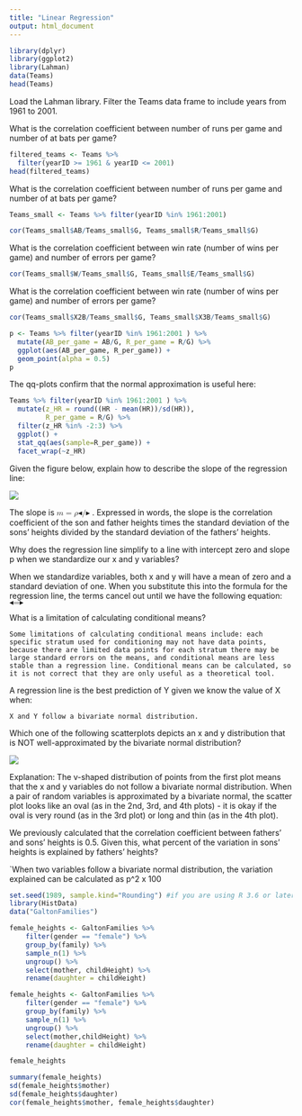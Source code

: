 ```yaml
---
title: "Linear Regression"
output: html_document
---
```


```r
library(dplyr)
library(ggplot2)
library(Lahman)
data(Teams)
head(Teams)
```

Load the Lahman library. Filter the Teams data frame to include years from 1961 to 2001.

What is the correlation coefficient between number of runs per game and number of at bats per game?
```r
filtered_teams <- Teams %>% 
  filter(yearID >= 1961 & yearID <= 2001)
head(filtered_teams)
```

What is the correlation coefficient between number of runs per game and number of at bats per game?

```r
Teams_small <- Teams %>% filter(yearID %in% 1961:2001)

cor(Teams_small$AB/Teams_small$G, Teams_small$R/Teams_small$G)
```

What is the correlation coefficient between win rate (number of wins per game) and number of errors per game?

```r
cor(Teams_small$W/Teams_small$G, Teams_small$E/Teams_small$G)
```

What is the correlation coefficient between win rate (number of wins per game) and number of errors per game?

```r
cor(Teams_small$X2B/Teams_small$G, Teams_small$X3B/Teams_small$G)
```

```r
p <- Teams %>% filter(yearID %in% 1961:2001 ) %>%
  mutate(AB_per_game = AB/G, R_per_game = R/G) %>%
  ggplot(aes(AB_per_game, R_per_game)) + 
  geom_point(alpha = 0.5)
p
```

The qq-plots confirm that the normal approximation is useful here:

```r
Teams %>% filter(yearID %in% 1961:2001 ) %>%
  mutate(z_HR = round((HR - mean(HR))/sd(HR)), 
         R_per_game = R/G) %>%
  filter(z_HR %in% -2:3) %>%
  ggplot() +  
  stat_qq(aes(sample=R_per_game)) +
  facet_wrap(~z_HR) 
```

Given the figure below, explain how to describe the slope of the regression line:

![](https://courses.edx.org/assets/courseware/v1/cb1e8417b358f9ae4eeabb130e1d5f93/asset-v1:HarvardX+PH125.7x+1T2021+type@asset+block/7_8_1_assessment_IDS.png)


The slope is <math xmlns="http://www.w3.org/1998/Math/MathML" data-semantic-type="relseq" data-semantic-role="equality" data-semantic-id="12" data-semantic-children="0,11" data-semantic-content="1" data-semantic-complexity="12">
  <mi data-semantic-type="identifier" data-semantic-role="latinletter" data-semantic-font="italic" data-semantic-id="0" data-semantic-parent="12" data-semantic-complexity="1">m</mi>
  <mo data-semantic-type="relation" data-semantic-role="equality" data-semantic-id="1" data-semantic-parent="12" data-semantic-operator="relseq,=" data-semantic-complexity="1">=</mo>
  <mrow data-semantic-type="infixop" data-semantic-role="implicit" data-semantic-id="11" data-semantic-children="2,9" data-semantic-content="10" data-semantic-parent="12" data-semantic-complexity="7">
    <mi mathvariant="italic" data-semantic-type="identifier" data-semantic-role="greekletter" data-semantic-font="italic" data-semantic-id="2" data-semantic-parent="11" data-semantic-complexity="1">&#x3C1;</mi>
    <mo data-semantic-type="operator" data-semantic-role="multiplication" data-semantic-id="10" data-semantic-parent="11" data-semantic-added="true" data-semantic-operator="infixop,&#x2062;" data-semantic-complexity="1">&#x2062;</mo>
    <maction id="MJX-Collapse-4" actiontype="toggle" selection="2" data-semantic-complexity="2">
      <mtext data-semantic-complexity="2">&#x25C2;/&#x25B8;</mtext>
      <mfrac data-semantic-type="fraction" data-semantic-role="division" data-semantic-id="9" data-semantic-children="5,8" data-semantic-parent="11" data-semantic-complexity="14.16">
        <msub data-semantic-type="subscript" data-semantic-role="greekletter" data-semantic-id="5" data-semantic-children="3,4" data-semantic-parent="9" data-semantic-complexity="6.6">
          <mi mathvariant="italic" data-semantic-type="identifier" data-semantic-role="greekletter" data-semantic-font="italic" data-semantic-id="3" data-semantic-parent="5" data-semantic-complexity="1">&#x3C3;</mi>
          <mi data-semantic-type="identifier" data-semantic-role="latinletter" data-semantic-font="italic" data-semantic-id="4" data-semantic-parent="5" data-semantic-complexity="1">y</mi>
        </msub>
        <msub data-semantic-type="subscript" data-semantic-role="greekletter" data-semantic-id="8" data-semantic-children="6,7" data-semantic-parent="9" data-semantic-complexity="6.6">
          <mi mathvariant="italic" data-semantic-type="identifier" data-semantic-role="greekletter" data-semantic-font="italic" data-semantic-id="6" data-semantic-parent="8" data-semantic-complexity="1">&#x3C3;</mi>
          <mi data-semantic-type="identifier" data-semantic-role="latinletter" data-semantic-font="italic" data-semantic-id="7" data-semantic-parent="8" data-semantic-complexity="1">x</mi>
        </msub>
      </mfrac>
    </maction>
  </mrow>
</math>
. Expressed in words, the slope is the correlation coefficient of the son and father heights times the standard deviation of the sons' heights divided by the standard deviation of the fathers' heights.

Why does the regression line simplify to a line with intercept zero and slope p when we standardize our x and y variables?

When we standardize variables, both x and y will have a mean of zero and a standard deviation of one. When you substitute this into the formula for the regression line, the terms cancel out until we have the following equation: <math xmlns="http://www.w3.org/1998/Math/MathML">
  <maction id="MJX-Collapse-6" actiontype="toggle" selection="2" data-semantic-complexity="2">
    <mtext data-semantic-complexity="2">&#x25C2;=&#x25B8;</mtext>
    <mrow data-semantic-complexity="22.2" data-semantic-content="3" data-semantic-children="2,9" data-semantic-id="10" data-semantic-role="equality" data-semantic-type="relseq">
      <mrow>
        <msub data-semantic-type="subscript" data-semantic-role="latinletter" data-semantic-id="2" data-semantic-children="0,1" data-semantic-parent="10" data-semantic-complexity="6.6">
          <mi data-semantic-type="identifier" data-semantic-role="latinletter" data-semantic-font="italic" data-semantic-id="0" data-semantic-parent="2" data-semantic-complexity="1">y</mi>
          <mi data-semantic-type="identifier" data-semantic-role="latinletter" data-semantic-font="italic" data-semantic-id="1" data-semantic-parent="2" data-semantic-complexity="1">i</mi>
        </msub>
        <mo data-semantic-type="relation" data-semantic-role="equality" data-semantic-id="3" data-semantic-parent="10" data-semantic-operator="relseq,=" data-semantic-complexity="1">=</mo>
        <mrow data-semantic-type="infixop" data-semantic-role="implicit" data-semantic-id="9" data-semantic-children="4,7" data-semantic-content="8" data-semantic-parent="10" data-semantic-complexity="11.6">
          <mi mathvariant="italic" data-semantic-type="identifier" data-semantic-role="greekletter" data-semantic-font="italic" data-semantic-id="4" data-semantic-parent="9" data-semantic-complexity="1">&#x3C1;</mi>
          <mo data-semantic-type="operator" data-semantic-role="multiplication" data-semantic-id="8" data-semantic-parent="9" data-semantic-added="true" data-semantic-operator="infixop,&#x2062;" data-semantic-complexity="1">&#x2062;</mo>
          <msub data-semantic-type="subscript" data-semantic-role="latinletter" data-semantic-id="7" data-semantic-children="5,6" data-semantic-parent="9" data-semantic-complexity="6.6">
            <mi data-semantic-type="identifier" data-semantic-role="latinletter" data-semantic-font="italic" data-semantic-id="5" data-semantic-parent="7" data-semantic-complexity="1">x</mi>
            <mi data-semantic-type="identifier" data-semantic-role="latinletter" data-semantic-font="italic" data-semantic-id="6" data-semantic-parent="7" data-semantic-complexity="1">i</mi>
          </msub>
        </mrow>
      </mrow>
    </mrow>
  </maction>
</math> 

What is a limitation of calculating conditional means?

`Some limitations of calculating conditional means include: each specific stratum used for conditioning may not have data points, because there are limited data points for each stratum there may be large standard errors on the means, and conditional means are less stable than a regression line. Conditional means can be calculated, so it is not correct that they are only useful as a theoretical tool.`

A regression line is the best prediction of Y given we know the value of X when:

`X and Y follow a bivariate normal distribution.`

Which one of the following scatterplots depicts an x and y distribution that is NOT well-approximated by the bivariate normal distribution?

![](https://courses.edx.org/assets/courseware/v1/2d1bab5c357d2a3ffcba5a09c96dd8bc/asset-v1:HarvardX+PH125.7x+1T2021+type@asset+block/7_9_2_assessment_A_IDS.png)

Explanation: The v-shaped distribution of points from the first plot means that the x and y variables do not follow a bivariate normal distribution. When a pair of random variables is approximated by a bivariate normal, the scatter plot looks like an oval (as in the 2nd, 3rd, and 4th plots) - it is okay if the oval is very round (as in the 3rd plot) or long and thin (as in the 4th plot).

We previously calculated that the correlation coefficient  between fathers’ and sons’ heights is 0.5. Given this, what percent of the variation in sons’ heights is explained by fathers’ heights?

`When two variables follow a bivariate normal distribution, the variation explained can be calculated as p^2 x 100

```r
set.seed(1989, sample.kind="Rounding") #if you are using R 3.6 or later
library(HistData)
data("GaltonFamilies")
```
```r
female_heights <- GaltonFamilies %>%     
    filter(gender == "female") %>%     
    group_by(family) %>%     
    sample_n(1) %>%     
    ungroup() %>%     
    select(mother, childHeight) %>%     
    rename(daughter = childHeight)
```

```r
female_heights <- GaltonFamilies %>%     
    filter(gender == "female") %>%     
    group_by(family) %>% 
    sample_n(1) %>% 
    ungroup() %>% 
    select(mother,childHeight) %>% 
    rename(daughter = childHeight)

female_heights
```
```r
summary(female_heights)
sd(female_heights$mother)
sd(female_heights$daughter)
cor(female_heights$mother, female_heights$daughter)
```


